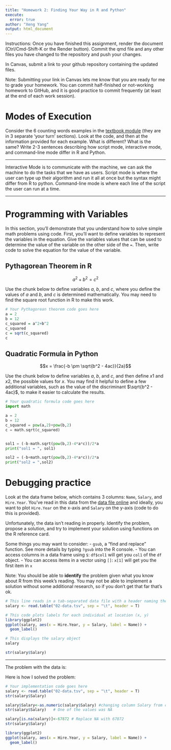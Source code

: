 ```yaml
---
title: "Homework 2: Finding Your Way in R and Python"
execute:
  error: true
author: "Xeng Yang"
output: html_document
---
```


Instructions: Once you have finished this assignment, render the document (Ctrl/Cmd-Shift-K or the Render button). Commit the qmd file and any other files you have changed to the repository and push your changes.

In Canvas, submit a link to your github repository containing the updated files. 

Note: Submitting your link in Canvas lets me know that you are ready for me to grade your homework. You can commit half-finished or not-working homework to GitHub, and it is good practice to commit frequently (at least at the end of each work session). 

# Modes of Execution

Consider the 6 counting words examples in the [textbook module](https://srvanderplas.github.io/stat-computing-r-python/part-tools/04-scripts-notebooks.html#a-short-history-of-talking-to-computers) (they are in 3 separate 'your turn' sections). Look at the code, and then at the information provided for each example. What is different? What is the same? Write 2-3 sentences describing how script mode, interactive mode, and command-line mode differ in R and Python.

---

Interactive Mode is to communicate with the machine, we can ask the machine to do the tasks that we have as users.
Script mode is where the user can type up their algorithm and run it all at once but the syntax might differ from R to python.
Command-line mode is where each line of the script the user can run at a time.

---


# Programming with Variables

In this section, you'll demonstrate that you understand how to solve simple math problems using code. First, you'll want to define variables to represent the variables in the equation. Give the variables values that can be used to determine the value of the variable on the other side of the `=`. Then, write code to solve the equation for the value of the variable. 

## Pythagorean Theorem in R

$$a^2 + b^2 = c^2$$

Use the chunk below to define variables $a$, $b$, and $c$, where you define the values of $a$ and $b$, and $c$ is determined mathematically. You may need to find the square root function in R to make this work.

```r
# Your Pythagorean theorem code goes here
a = 2
b = 12
c_squared = a^2+b^2
c_squared
c = sqrt(c_squared)
c
```

## Quadratic Formula in Python

$$x = \frac{-b \pm \sqrt{b^2 - 4ac}}{2a}$$

Use the chunk below to define variables $a$, $b$, and $c$, and then define $x1$ and $x2$, the possible values for $x$. You may find it helpful to define a few additional variables, such as the value of the discriminant $\sqrt{b^2 - 4ac}$, to make it easier to calculate the results. 

```python
# Your quadratic formula code goes here
import math

a = 2
b = 12
c_squared = pow(a,2)+pow(b,2)
c = math.sqrt(c_squared)


sol1 = (-b-math.sqrt(pow(b,2)-4*a*c))/2*a
print("sol1 = ", sol1)

sol2 = (-b+math.sqrt(pow(b,2)-4*a*c))/2*a
print("sol2 = ",sol2)
```

# Debugging practice

Look at the data frame below, which contains 3 columns: `Name`, `Salary`, and `Hire.Year`. You've read in this data from the [data file online](https://github.com/unl-statistics/stat850/blob/main/homework/02-data.tsv) and ideally, you want to plot `Hire.Year` on the x-axis and `Salary` on the y-axis (code to do this is provided).

Unfortunately, the data isn't reading in properly. Identify the problem, propose a solution, and try to implement your solution using functions on the R reference card.

Some things you may want to consider: - `gsub`, a "find and replace" function. See more details by typing `?gsub` into the R console. - You can access columns in a data frame using `$`: `df$col1` will get you `col1` of the `df` object. - You can access items in a vector using `[]`: `x[1]` will get you the first item in `x`

Note: You should be able to **identify** the problem given what you know about R from this week's reading. You may not be able to implement a solution without some additional research, so if you don't get that far that's ok.

```r
# This line reads in a tab-separated data file with a header naming the columns
salary <- read.table("02-data.tsv", sep = "\t", header = T)

# This code plots labels for each individual at location (x, y)
library(ggplot2)
ggplot(salary, aes(x = Hire.Year, y = Salary, label = Name)) + 
  geom_label()

# This displays the salary object
salary

str(salary$Salary)
```

------------------------------------------------------------------------

The problem with the data is:

Here is how I solved the problem:

```r
# Your implementation code goes here
salary <- read.table("02-data.tsv", sep = "\t", header = T)
str(salary$Salary)

salary$Salary<-as.numeric(salary$Salary) #changing column Salary from characters to numeric
str(salary$Salary)   # One of the values was NA 

salary[is.na(salary)]<-67872 # Replace NA with 67872
str(salary$Salary)

library(ggplot2)
ggplot(salary, aes(x = Hire.Year, y = Salary, label = Name)) + 
  geom_label()

```
